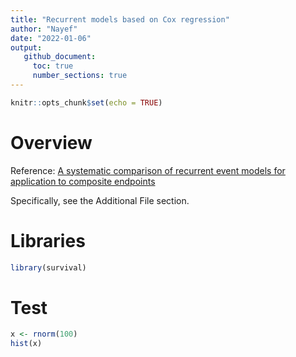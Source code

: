 ```yaml
---
title: "Recurrent models based on Cox regression"
author: "Nayef"
date: "2022-01-06" 
output: 
   github_document: 
     toc: true
     number_sections: true
---
```


```r
knitr::opts_chunk$set(echo = TRUE)
```

# Overview 

Reference: [A systematic comparison of recurrent event models for application to composite endpoints](https://www.ncbi.nlm.nih.gov/pmc/articles/PMC5755224/)

Specifically, see the Additional File section. 


# Libraries 
```r
library(survival)
```

# Test 
```r
x <- rnorm(100)
hist(x)

```

